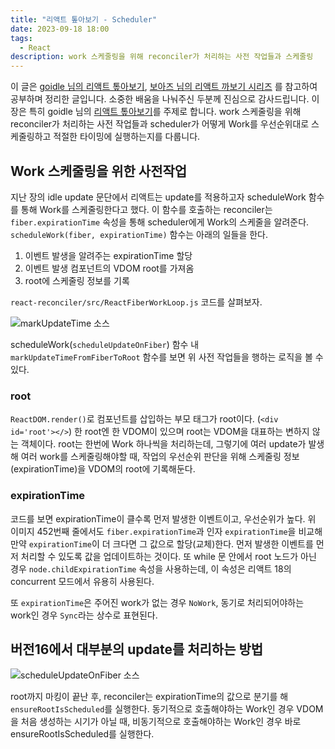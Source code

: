 ```yaml
---
title: "리액트 톺아보기 - Scheduler"
date: 2023-09-18 18:00
tags:
  - React
description: work 스케줄링을 위해 reconciler가 처리하는 사전 작업들과 스케줄링
---
```


이 글은 [goidle 님의 리액트 톺아보기](https://goidle.github.io/react/in-depth-react-intro/), [보아즈 님의 리액트 까보기 시리즈](https://youtu.be/JadWu4Ygnyc?si=bb149nca5g9dV1Nw)
를 참고하여 공부하며 정리한 글입니다.
소중한 배움을 나눠주신 두분께 진심으로 감사드립니다.
이 장은 특히 goidle 님의 [리액트 톺아보기](https://goidle.github.io/react/in-depth-react-scheduler_1)를 주제로 합니다.
work 스케줄링을 위해 reconciler가 처리하는 사전 작업들과
scheduler가 어떻게 Work를 우선순위대로 스케줄링하고 적절한 타이밍에 실행하는지를 다룹니다.

## Work 스케줄링을 위한 사전작업

지난 장의 idle update 문단에서 리액트는 update를 적용하고자 scheduleWork 함수를 통해 Work를 스케줄링한다고 했다.
이 함수를 호출하는 reconciler는 `fiber.expirationTime` 속성을 통해 scheduler에게 Work의 스케줄을 알려준다.
`scheduleWork(fiber, expirationTime)` 함수는 아래의 일들을 한다.

1. 이벤트 발생을 알려주는 expirationTime 할당
2. 이벤트 발생 컴포넌트의 VDOM root를 가져옴
3. root에 스케줄링 정보를 기록

`react-reconciler/src/ReactFiberWorkLoop.js` 코드를 살펴보자.

![markUpdateTime 소스](/images/blog/23/markUpdateTime.png)

scheduleWork(`scheduleUpdateOnFiber`) 함수 내 `markUpdateTimeFromFiberToRoot` 함수를 보면
위 사전 작업들을 행하는 로직을 볼 수 있다.

### root

`ReactDOM.render()`로 컴포넌트를 삽입하는 부모 태그가 root이다. (`<div id='root'></>`)
한 root엔 한 VDOM이 있으며 root는 VDOM을 대표하는 변하지 않는 객체이다.
root는 한번에 Work 하나씩을 처리하는데,
그렇기에 여러 update가 발생해 여러 work를 스케줄링해야할 때, 작업의 우선순위 판단을 위해
스케줄링 정보(expirationTime)을 VDOM의 root에 기록해둔다.

### expirationTime

코드를 보면 expirationTime이 클수록 먼저 발생한 이벤트이고, 우선순위가 높다.
위 이미지 452번째 줄에서도 `fiber.expirationTime`과 인자 `expirationTime`을 비교해
만약 `expirationTime`이 더 크다면 그 값으로 할당(교체)한다.
먼저 발생한 이벤트를 먼저 처리할 수 있도록 값을 업데이트하는 것이다.
또 while 문 안에서 root 노드가 아닌 경우 `node.childExpirationTime` 속성을 사용하는데, 이 속성은
리액트 18의 concurrent 모드에서 유용히 사용된다.

또 `expirationTime`은 주어진 work가 없는 경우 `NoWork`, 동기로 처리되어야하는 work인 경우 `Sync`라는 상수로 표현된다.

## 버전16에서 대부분의 update를 처리하는 방법

![scheduleUpdateOnFiber 소스](/images/blog/23/scheduleUpdateOnFiber.png)

root까지 마킹이 끝난 후, reconciler는 expirationTime의 값으로 분기를 해 `ensureRootIsScheduled`를 실행한다.
동기적으로 호출해야하는 Work인 경우 VDOM을 처음 생성하는 시기가 아닐 때,
비동기적으로 호출해야하는 Work인 경우 바로 ensureRootIsScheduled를 실행한다.

